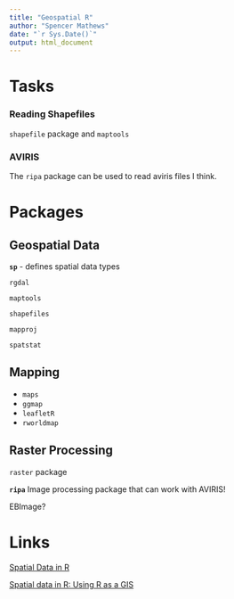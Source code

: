 ```yaml
---
title: "Geospatial R"
author: "Spencer Mathews"
date: "`r Sys.Date()`"
output: html_document
---
```



# Tasks

### Reading Shapefiles

`shapefile` package and `maptools`

### AVIRIS


The `ripa` package can be used to read aviris files I think.


# Packages

## Geospatial Data

__`sp`__ - defines spatial data types

`rgdal`

`maptools`

`shapefiles`

`mapproj`

`spatstat`


## Mapping

- `maps`
- `ggmap`
- `leafletR`
- `rworldmap`



## Raster Processing

`raster` package

__`ripa`__
Image processing package that can work with AVIRIS!

EBImage?


# Links

[Spatial Data in R](https://science.nature.nps.gov/im/datamgmt/statistics/r/advanced/spatial.cfm)

[Spatial data in R: Using R as a GIS](https://pakillo.github.io/R-GIS-tutorial)



